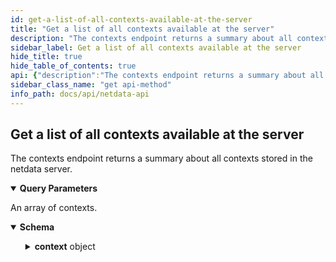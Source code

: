 ```yaml
---
id: get-a-list-of-all-contexts-available-at-the-server
title: "Get a list of all contexts available at the server"
description: "The contexts endpoint returns a summary about all contexts stored in the netdata server."
sidebar_label: Get a list of all contexts available at the server
hide_title: true
hide_table_of_contents: true
api: {"description":"The contexts endpoint returns a summary about all contexts stored in the netdata server.","parameters":[{"name":"options","in":"query","description":"Options that affect data generation.","required":false,"allowEmptyValue":true,"schema":{"type":"array","items":{"type":"string","enum":["full","all","charts","dimensions","labels","uuids","queue","flags","deleted","deepscan"]},"default":["full"]}},{"name":"after","in":"query","description":"limit the results on context having data after this timestamp.","required":false,"schema":{"type":"number","format":"integer"}},{"name":"before","in":"query","description":"limit the results on context having data before this timestamp.","required":false,"schema":{"type":"number","format":"integer"}},{"name":"chart_label_key","in":"query","description":"a simple pattern matching charts label keys (use comma or pipe as separator)","required":false,"allowEmptyValue":true,"schema":{"type":"string"}},{"name":"chart_labels_filter","in":"query","description":"a simple pattern matching charts label key and values (use colon for equality, comma or pipe as separator)","required":false,"allowEmptyValue":true,"schema":{"type":"string"}},{"name":"dimensions","in":"query","description":"a simple pattern matching dimensions (use comma or pipe as separator)","required":false,"allowEmptyValue":true,"schema":{"type":"string"}}],"responses":{"200":{"description":"An array of contexts.","content":{"application/json":{"schema":{"type":"object","properties":{"hostname":{"type":"string","description":"The hostname of the netdata server."},"machine_guid":{"type":"string","description":"The unique installation id of this netdata server."},"node_id":{"type":"string","description":"The unique node id of this netdata server at the hub.","example":"nightly"},"claim_id":{"type":"string","description":"The unique handshake id of this netdata server and the hub."},"host_labels":{"type":"object","description":"The host labels associated with this netdata server."},"context":{"type":"object","description":"An object containing all the context objects available at the netdata server. This is used as an indexed array. The key of each context object is the id of the context.","additionalProperties":{"type":"object","properties":{"version":{"type":"string","description":"The version of this context. The number are not sequential, but bigger numbers depict a newer object."},"hub_version":{"type":"string","description":"The version of this context, as known by hub."},"family":{"type":"string","description":"The family of the context. When multiple charts of a context have different families, the netdata server replaces the different parts with [x], so that the context can have only one family."},"title":{"type":"string","description":"The title of the context. When multiple charts of a context have different titles, the netdata server replaces the different parts with [x], so that the context can have only one title."},"priority":{"type":"number","description":"The relative priority of the context. When multiple contexts have different priorities, the minimum among them is selected as the priority of the context."},"units":{"type":"string","description":"The unit of measurement for the values of all dimensions of the context. If multiple charts of context have different units, the latest collected is selected."},"chart_type":{"type":"string","description":"The chart type.","enum":["line","area","stacked"]},"first_time_t":{"type":"number","description":"The UNIX timestamp of the first entry (the oldest) in the database."},"last_time_t":{"type":"number","description":"The UNIX timestamp of the latest entry in the database."},"charts":{"type":"object","description":"An object containing all the charts available for the chart. This is used as an indexed array. For each pair in the dictionary, the key is the id of the chart and the value provides all details about the chart."}}}}}}}}}},"method":"get","path":"/contexts","servers":[{"url":"https://registry.my-netdata.io/api/v1"},{"url":"http://registry.my-netdata.io/api/v1"}],"info":{"title":"Netdata API","description":"Real-time performance and health monitoring.","version":"1.33.1"},"postman":{"name":"Get a list of all contexts available at the server","description":{"content":"The contexts endpoint returns a summary about all contexts stored in the netdata server.","type":"text/plain"},"url":{"path":["contexts"],"host":["{{baseUrl}}"],"query":[{"disabled":false,"description":{"content":"Options that affect data generation.","type":"text/plain"},"key":"options","value":""},{"disabled":false,"description":{"content":"limit the results on context having data after this timestamp.","type":"text/plain"},"key":"after","value":""},{"disabled":false,"description":{"content":"limit the results on context having data before this timestamp.","type":"text/plain"},"key":"before","value":""},{"disabled":false,"description":{"content":"a simple pattern matching charts label keys (use comma or pipe as separator)","type":"text/plain"},"key":"chart_label_key","value":""},{"disabled":false,"description":{"content":"a simple pattern matching charts label key and values (use colon for equality, comma or pipe as separator)","type":"text/plain"},"key":"chart_labels_filter","value":""},{"disabled":false,"description":{"content":"a simple pattern matching dimensions (use comma or pipe as separator)","type":"text/plain"},"key":"dimensions","value":""}],"variable":[]},"header":[{"key":"Accept","value":"application/json"}],"method":"GET"}}
sidebar_class_name: "get api-method"
info_path: docs/api/netdata-api
---
```



## Get a list of all contexts available at the server



The contexts endpoint returns a summary about all contexts stored in the netdata server.

<details style={{"marginBottom":"1rem"}} data-collapsed={false} open={true}><summary style={{}}><strong>Query Parameters</strong></summary><div><ul><ParamsItem className={"paramsItem"} param={{"name":"options","in":"query","description":"Options that affect data generation.","required":false,"allowEmptyValue":true,"schema":{"type":"array","items":{"type":"string","enum":["full","all","charts","dimensions","labels","uuids","queue","flags","deleted","deepscan"]},"default":["full"]}}}></ParamsItem><ParamsItem className={"paramsItem"} param={{"name":"after","in":"query","description":"limit the results on context having data after this timestamp.","required":false,"schema":{"type":"number","format":"integer"}}}></ParamsItem><ParamsItem className={"paramsItem"} param={{"name":"before","in":"query","description":"limit the results on context having data before this timestamp.","required":false,"schema":{"type":"number","format":"integer"}}}></ParamsItem><ParamsItem className={"paramsItem"} param={{"name":"chart_label_key","in":"query","description":"a simple pattern matching charts label keys (use comma or pipe as separator)","required":false,"allowEmptyValue":true,"schema":{"type":"string"}}}></ParamsItem><ParamsItem className={"paramsItem"} param={{"name":"chart_labels_filter","in":"query","description":"a simple pattern matching charts label key and values (use colon for equality, comma or pipe as separator)","required":false,"allowEmptyValue":true,"schema":{"type":"string"}}}></ParamsItem><ParamsItem className={"paramsItem"} param={{"name":"dimensions","in":"query","description":"a simple pattern matching dimensions (use comma or pipe as separator)","required":false,"allowEmptyValue":true,"schema":{"type":"string"}}}></ParamsItem></ul></div></details><div><ApiTabs><TabItem label={"200"} value={"200"}><div>

An array of contexts.

</div><div><MimeTabs groupId={"mime-type"}><TabItem label={"application/json"} value={"application/json"}><SchemaTabs groupId={"schema-tabs"}><TabItem label={"Schema"} value={"Schema"}><details style={{}} data-collapsed={false} open={true}><summary style={{"textAlign":"left"}}><strong>Schema</strong></summary><div style={{"textAlign":"left","marginLeft":"1rem"}}></div><ul style={{"marginLeft":"1rem"}}><SchemaItem collapsible={false} name={"hostname"} required={false} schemaDescription={"The hostname of the netdata server."} schemaName={"string"} qualifierMessage={undefined} defaultValue={undefined}></SchemaItem><SchemaItem collapsible={false} name={"machine_guid"} required={false} schemaDescription={"The unique installation id of this netdata server."} schemaName={"string"} qualifierMessage={undefined} defaultValue={undefined}></SchemaItem><SchemaItem collapsible={false} name={"node_id"} required={false} schemaDescription={"The unique node id of this netdata server at the hub."} schemaName={"string"} qualifierMessage={undefined} defaultValue={undefined}></SchemaItem><SchemaItem collapsible={false} name={"claim_id"} required={false} schemaDescription={"The unique handshake id of this netdata server and the hub."} schemaName={"string"} qualifierMessage={undefined} defaultValue={undefined}></SchemaItem><SchemaItem collapsible={false} name={"host_labels"} required={false} schemaDescription={"The host labels associated with this netdata server."} schemaName={"object"} qualifierMessage={undefined} defaultValue={undefined}></SchemaItem><SchemaItem collapsible={true} className={"schemaItem"}><details style={{}}><summary style={{}}><strong>context</strong><span style={{"opacity":"0.6"}}> object</span></summary><div style={{"marginLeft":"1rem"}}><div style={{"marginTop":".5rem","marginBottom":".5rem"}}>

An object containing all the context objects available at the netdata server. This is used as an indexed array. The key of each context object is the id of the context.

</div><li><div><code>property name*</code><span style={{"opacity":"0.6"}}> object</span></div></li></div></details></SchemaItem></ul></details></TabItem><TabItem label={"Example (from schema)"} value={"Example (from schema)"}><ResponseSamples responseExample={"{\n  \"hostname\": \"string\",\n  \"machine_guid\": \"string\",\n  \"node_id\": \"string\",\n  \"claim_id\": \"string\",\n  \"host_labels\": {},\n  \"context\": {}\n}"} language={"json"}></ResponseSamples></TabItem></SchemaTabs></TabItem></MimeTabs></div></TabItem></ApiTabs></div>
      